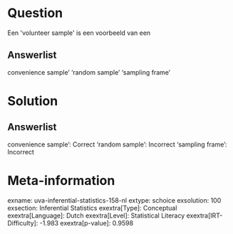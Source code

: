 Question
========

Een \'volunteer sample\' is een voorbeeld van een

Answerlist
----------

convenience sample'
'random sample'
'sampling frame'

Solution
========

Answerlist
----------

convenience sample': Correct
'random sample': Incorrect
'sampling frame': Incorrect

Meta-information
================
exname: uva-inferential-statistics-158-nl
extype: schoice
exsolution: 100
exsection: Inferential Statistics
exextra[Type]: Conceptual
exextra[Language]: Dutch
exextra[Level]: Statistical Literacy
exextra[IRT-Difficulty]: -1.983
exextra[p-value]: 0.9598

